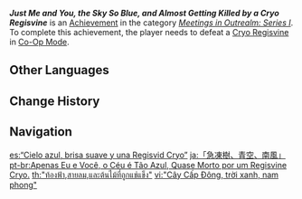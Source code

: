 {{Achievement Infobox
|id           = 86010
|order id     = 9010
|category     = Meetings in Outrealm: Series I
|description  = Defeat a [[Cryo Regisvine]] in [[Co-Op Mode]].
|requirements = 
|primogems    = 10
|tracking     = 
|topic        = Cryo Regisvine; Co-Op Mode
}}
'''''Just Me and You, the Sky So Blue, and Almost Getting Killed by a Cryo Regisvine''''' is an [[Achievement]] in the category ''[[Meetings in Outrealm: Series I]]''. To complete this achievement, the player needs to defeat a [[Cryo Regisvine]] in [[Co-Op Mode]].
<!--
==Trivia==

==Video Guides==
{{EVT
|video1   = 
|caption1 = 
}}
-->
==Other Languages==
{{Other Languages
|en      = Just Me and You, the Sky So Blue, and Almost Getting Killed by a Cryo Regisvine
|zhs     = 「急冻树、青空、南风」
|zhs_rm  = "Jídòng Shù, Qīngkōng, Nánfēng"
|zht     = 「急凍樹、青空、南風」
|zht_rm  = "Jídòng Shù, Qīngkōng, Nánfēng"
|zh_tl   = "The Cryo Regisvine, Green Sky, South Wind"
|zh_note = {{zh|s=急冻树|t=急凍樹|rm=Jídòngshù|lit=Flash-Freezing Tree.}}
|ja      = 「急凍樹、青空、南風」
|ja_rm   = "Kyuu Touju, Aozora, Nanpuu"{{Assumed}}
|ja_tl   = "Sudden Cryo Regisvine, Blue Sky, South Wind"{{Sino}}
|ko      = 「얼음 나무, 맑은 하늘, 남풍」
|ko_tl   = "Ice Tree, Clear Sky, South Wind"
|es      = “Cielo azul, brisa suave y una Regisvid Cryo”
|es_tl   = "Blue Sky, Gentle Breeze and a Cryo Regisvine"
|fr      = Maître corbeau, sur un Arbre congelé
|fr_tl   = Master Crow, on a Frozen Tree
|fr_note = The French name of this achievement alters the first line of the famous poem {{fr|Le Corbeau et le Renard|The Crow and the Fox,}} written by Jean de La Fontaine, which normally says "Master Crow, perched on a tree." Additionally, "Frozen Tree" is the French name of the Cryo Regisvine.
|ru      = Крио папоротник, голубое небо и южный ветер
|ru_tl   = Cryo Regisvine, Blue Sky and Southern Wind
|th      = "ท้องฟ้า,สายลม,และต้นไม้ที่ถูกแช่แข็ง"
|th_rm   = 
|th_tl   = 
|vi      = "Cây Cấp Đông, trời xanh, nam phong"
|vi_tl   = 
|de      = „Ein Fluxeisbaum, blauer Himmel und ein laues Lüftchen“
|de_tl   = "A {{Lex|Cryo Regisvine|de}}, Blue Sky and Gentle Breeze"
|id      = Hanya Aku, Kamu, dan Cryo Regisvine yang Hampir Membunuh Kita
|id_tl   = Only Me, You, and the Cryo Regisvine that Almost Killed Us
|pt      = Apenas Eu e Você, o Céu é Tão Azul, Quase Morto por um Regisvine Cryo.
|pt_tl   = 
|tr      = Sen ve Ben, Buzlu Dalların Gölgesinde Otururken Neredeyse Ölüyorduk
|tr_tl   = You and I, We Almost Died Sitting in the Shade of the Frozen Branches
|it      = Solo tu e io, il vento emette un piacevole fruscio, e quasi veniamo uccisi da un Regisreptus di Cryo
|it_tl   = 
}}

==Change History==
{{Change History|1.0}}
<!--
==References==
{{Reflist}}
-->
==Navigation==
{{Achievement Navbox|Meetings in Outrealm: Series I}}

[[es:“Cielo azul, brisa suave y una Regisvid Cryo”]]
[[ja:「急凍樹、青空、南風」]]
[[pt-br:Apenas Eu e Você, o Céu é Tão Azul, Quase Morto por um Regisvine Cryo.]]
[[th:"ท้องฟ้า,สายลม,และต้นไม้ที่ถูกแช่แข็ง"]]
[[vi:"Cây Cấp Đông, trời xanh, nam phong"]]